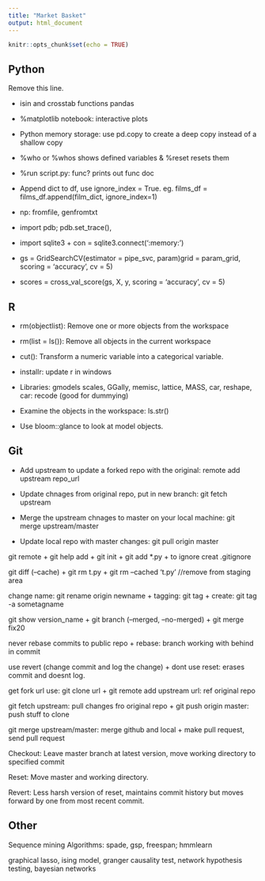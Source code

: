 ```yaml
---
title: "Market Basket"
output: html_document
---
```


```r
knitr::opts_chunk$set(echo = TRUE)
```

## Python

Remove this line.

* isin and crosstab functions pandas

* %matplotlib notebook: interactive plots

* Python memory storage: use pd.copy to create a deep copy instead of a shallow copy

* %who or %whos shows defined variables & %reset resets them

* %run script.py: func? prints out func doc

* Append dict to df, use ignore_index = True. eg. films_df = films_df.append(film_dict, ignore_index=1)

* np: fromfile, genfromtxt

* import pdb; pdb.set_trace(), 

* import sqlite3 + con = sqlite3.connect(':memory:')

* gs = GridSearchCV(estimator = pipe_svc, param)grid = param_grid, scoring = 'accuracy', cv = 5)

* scores = cross_val_score(gs, X, y, scoring = 'accuracy', cv = 5)

## R

* rm(objectlist): Remove one or more objects from the workspace

* rm(list = ls()): Remove all objects in the current workspace

* cut(): Transform a numeric variable into a categorical variable.

* installr: update r in windows

* Libraries: gmodels scales, GGally, memisc, lattice, MASS, car, reshape, car: recode (good for dummying)

* Examine the objects in the workspace: ls.str()

* Use bloom::glance to look at model objects.

## Git

* Add upstream to update a forked repo with the original: remote add upstream repo_url 

* Update chnages from original repo, put in new branch: git fetch upstream

* Merge the upstream chnages to master on your local machine: git merge upstream/master

* Update local repo with master changes: git pull origin master

git remote + git help add + git init + git add *.py + to ignore creat .gitignore

git diff (--cache) + git rm t.py + git rm --cached 't.py' //remove from staging area

change name: git rename origin newname + tagging: git tag + create: git tag -a sometagname

git show version_name + git branch (--merged, --no-merged) + git merge fix20

never rebase commits to public repo + rebase: branch working with behind in commit

use revert (change commit and log the change) + dont use reset: erases commit and doesnt log.

get fork url use: git clone url + git remote add upstream url: ref original repo

git fetch upstream: pull changes fro original repo + git push origin master: push stuff to clone

git merge upstream/master: merge github and local + make pull request, send pull request

Checkout: Leave master branch at latest version, move working directory to specified commit

Reset: Move master and working directory.

Revert: Less harsh version of reset, maintains commit history but moves forward by one from most recent commit.

## Other

Sequence mining Algorithms: spade, gsp, freespan; hmmlearn 

graphical lasso, ising model, granger causality test, network hypothesis testing, bayesian networks